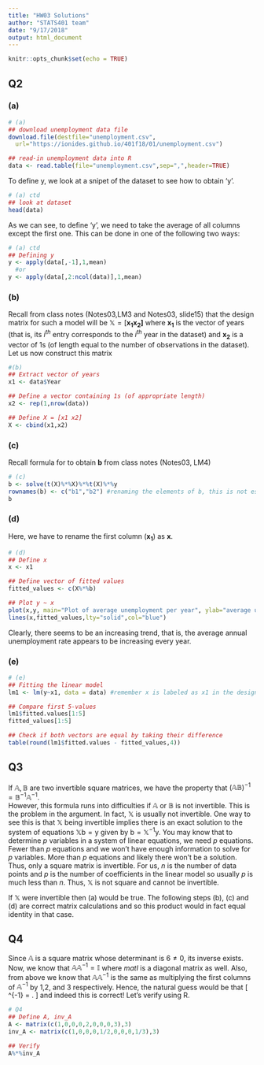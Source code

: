 ```yaml
---
title: "HW03 Solutions"
author: "STATS401 team"
date: "9/17/2018"
output: html_document
---
```


\newcommand\mat[1]{\mathbb{#1}}
\renewcommand\vec[1]{\boldsymbol{\mathrm{#1}}}
\newcommand\xtranspose{{\mbox{\tiny \textsc{t}}}}
\newcommand\transpose{{\scriptscriptstyle \mathrm{T}}}


```r
knitr::opts_chunk$set(echo = TRUE)
```

## Q2
### (a)

```r
# (a)
## download unemployment data file
download.file(destfile="unemployment.csv",
  url="https://ionides.github.io/401f18/01/unemployment.csv")

## read-in unemployment data into R
data <- read.table(file="unemployment.csv",sep=",",header=TRUE)
```

To define y, we look at a snipet of the dataset to see how to obtain 'y'.
```r
# (a) ctd
## look at dataset
head(data)
```

As we can see, to define 'y', we need to take the average of all columns except the first one. This can be done in one of the following two ways:
```r
# (a) ctd
## Defining y
y <- apply(data[,-1],1,mean)
  #or
y <- apply(data[,2:ncol(data)],1,mean)
```

### (b)
Recall from class notes (Notes03,LM3 and Notes03, slide15) that the design matrix for such a model will be $\mat{X}=[\mathbf{x_1} \mathbf{x_2]}$ where $\mathbf{x_1}$ is the vector of years (that is, its $i^{th}$ entry corresponds to the $i^{th}$ year in the dataset) and $\mathbf{x_2}$ is a vector of 1s (of length equal to the number of observations in the dataset). Let us now construct this matrix
```r
#(b)
## Extract vector of years
x1 <- data$Year

## Define a vector containing 1s (of appropriate length)
x2 <- rep(1,nrow(data))

## Define X = [x1 x2]
X <- cbind(x1,x2)
```

### (c)
Recall formula for to obtain **b** from class notes (Notes03, LM4)
```r
# (c)
b <- solve(t(X)%*%X)%*%t(X)%*%y
rownames(b) <- c("b1","b2") #renaming the elements of b, this is not essential, being done here so that the notation                              matches that of the hw
b
```

### (d)
Here, we have to rename the first column ($\mathbf{x_1}$) as $\mathbf{x}$.
```r
# (d)
## Define x
x <- x1

## Define vector of fitted values
fitted_values <- c(X%*%b)

## Plot y ~ x
plot(x,y, main="Plot of average unemployment per year", ylab="average unemployment", xlab= "year")
lines(x,fitted_values,lty="solid",col="blue")
```

Clearly, there seems to be an increasing trend, that is, the average annual unemployment rate appears to be increasing every year.

### (e)
```r
# (e)
## Fitting the linear model
lm1 <- lm(y~x1, data = data) #remember x is labeled as x1 in the design matrix

## Compare first 5-values
lm1$fitted.values[1:5]
fitted_values[1:5]

## Check if both vectors are equal by taking their difference
table(round(lm1$fitted.values - fitted_values,4))
```

## Q3
If $\mat{A},\mat{B}$ are two invertible square matrices, we have the property that $\mat{(AB)}^{-1} = \mat{B}^{-1}\mat{A}^{-1}$.  
However, this formula runs into difficulties if $\mat{A}$ or $\mat{B}$ is not invertible.
This is the problem in the argument.
In fact, $\mat{X}$ is usually not invertible. One way to see this is that $\mat{X}$ being invertible implies there is an exact solution to the system of equations $\mat{X}\vec{b}=\vec{y}$ given by $\vec{b}=\mat{X}^{-1}\vec{y}$. 
You may know that to determine $p$ variables in a system of linear equations, we need $p$ equations. Fewer than $p$ equations and we won't have enough information to solve for $p$ variables. 
More than $p$ equations and likely there won't be a solution.
Thus, only a square matrix is invertible. 
For us, $n$ is the number of data points and $p$ is the number of coefficients in the linear model so usually $p$ is much less than $n$. 
Thus, $\mat{X}$ is not square and cannot be invertible.

If $\mat{X}$ were invertible then (a) would be true. The following steps (b), (c) and (d) are correct matrix calculations and so this product would in fact equal identity in that case.

## Q4
Since $\mat{A}$ is a square matrix whose determinant is $6 \neq 0$, its inverse exists. 
Now, we know that $\mat{A}\mat{A}^{-1} = \mat{I}$ where $mat{I}$ is a diagonal matrix as well. Also, from above we know that $\mat{A}\mat{A}^{-1}$ is the same as multiplying the first columns of $\mat{A}^{-1}$ by 1,2, and 3 respectively. Hence, the natural guess would be that \[
\mat{A}^{-1} = \left[
\begin{array}{ccc}
1 & 0 & 0 \\
0 & 1/2 & 0 \\
0 & 0 & 1/3 
\end{array}
\right].
\]
and indeed this is correct! Let's verify using R.
```r
# Q4
## Define A, inv_A 
A <- matrix(c(1,0,0,0,2,0,0,0,3),3)
inv_A <- matrix(c(1,0,0,0,1/2,0,0,0,1/3),3)

## Verify 
A%*%inv_A
```

